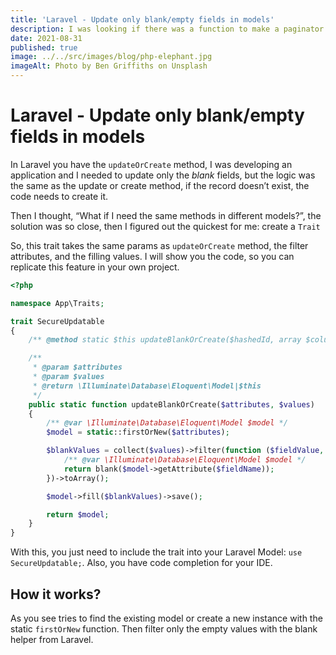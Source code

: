 ```yaml
---
title: 'Laravel - Update only blank/empty fields in models'
description: I was looking if there was a function to make a paginator for myself using Sequelize with Typescript. I found a lot of tutorials that teach you how to calculate the offset and the number of pages.
date: 2021-08-31
published: true
image: ../../src/images/blog/php-elephant.jpg
imageAlt: Photo by Ben Griffiths on Unsplash
---
```


# Laravel - Update only blank/empty fields in models

In Laravel you have the `updateOrCreate` method, I was developing an application and I needed to update only the _blank_ fields, but the logic was the same as the update or create method, if the record doesn’t exist, the code needs to create it.

Then I thought, “What if I need the same methods in different models?”, the solution was so close, then I figured out the quickest for me: create a `Trait`

So, this trait takes the same params as `updateOrCreate` method, the filter attributes, and the filling values. I will show you the code, so you can replicate this feature in your own project.

```php
<?php

namespace App\Traits;

trait SecureUpdatable
{
    /** @method static $this updateBlankOrCreate($hashedId, array $columns = []) */

    /**
     * @param $attributes
     * @param $values
     * @return \Illuminate\Database\Eloquent\Model|$this
     */
    public static function updateBlankOrCreate($attributes, $values)
    {
        /** @var \Illuminate\Database\Eloquent\Model $model */
        $model = static::firstOrNew($attributes);

        $blankValues = collect($values)->filter(function ($fieldValue, $fieldName) use ($model) {
            /** @var \Illuminate\Database\Eloquent\Model $model */
            return blank($model->getAttribute($fieldName));
        })->toArray();

        $model->fill($blankValues)->save();

        return $model;
    }
}
```

With this, you just need to include the trait into your Laravel Model: `use SecureUpdatable;`. Also, you have code completion for your IDE.

## How it works?

As you see tries to find the existing model or create a new instance with the static `firstOrNew` function. Then filter only the empty values with the blank helper from Laravel.
